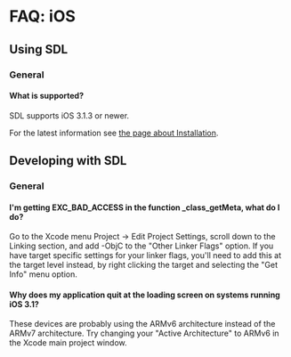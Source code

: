 = FAQ: iOS =


== Using SDL ==
=== General ===
==== What is supported? ====
SDL supports iOS 3.1.3 or newer.

For the latest information see <!-- http://hg.libsdl.org/SDL/file/default/docs/README-platforms.md --> [[Installation|the page about Installation]].

== Developing with SDL ==
=== General ===
==== I'm getting EXC_BAD_ACCESS in the function _class_getMeta, what do I do? ====

Go to the Xcode menu Project -> Edit Project Settings, scroll down to the Linking section, and add -ObjC to the "Other Linker Flags" option.  If you have target specific settings for your linker flags, you'll need to add this at the target level instead, by right clicking the target and selecting the "Get Info" menu option.

==== Why does my application quit at the loading screen on systems running iOS 3.1? ====

These devices are probably using the ARMv6 architecture instead of the ARMv7 architecture.  Try changing your "Active Architecture" to ARMv6 in the Xcode main project window.
